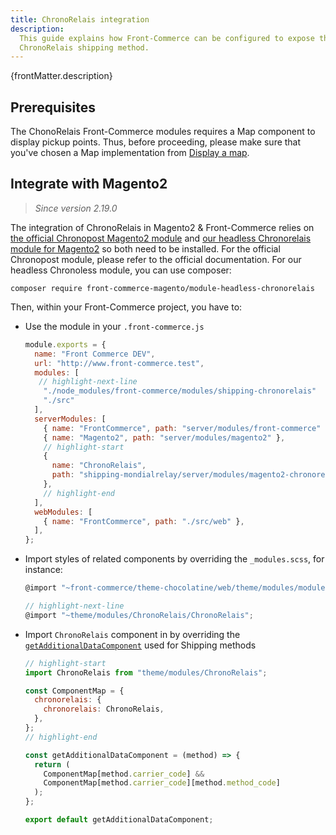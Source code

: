 ```yaml
---
title: ChronoRelais integration
description:
  This guide explains how Front-Commerce can be configured to expose the
  ChronoRelais shipping method.
---
```


<p>{frontMatter.description}</p>

## Prerequisites

The ChonoRelais Front-Commerce modules requires a Map component to display
pickup points. Thus, before proceeding, please make sure that you've chosen a
Map implementation from [Display a map](/docs/advanced/features/display-a-map).

## Integrate with Magento2

> _Since version 2.19.0_

The integration of ChronoRelais in Magento2 & Front-Commerce relies on [the
official Chronopost Magento2
module](https://www.chronopost.fr/fr/plateformes-e-commerce) and [our headless
Chronorelais
module for Magento2](https://github.com/front-commerce/magento2-module-chronorelais-headless)
so both need to be installed. For the official Chronopost module, please refer
to the official documentation. For our headless Chronoless module, you can use
composer:

```shell
composer require front-commerce-magento/module-headless-chronorelais
```

Then, within your Front-Commerce project, you have to:

- Use the module in your `.front-commerce.js`

  ```javascript title=".front-commerce.js"
  module.exports = {
    name: "Front Commerce DEV",
    url: "http://www.front-commerce.test",
    modules: [
     // highlight-next-line
      "./node_modules/front-commerce/modules/shipping-chronorelais"
      "./src"
    ],
    serverModules: [
      { name: "FrontCommerce", path: "server/modules/front-commerce" },
      { name: "Magento2", path: "server/modules/magento2" },
      // highlight-start
      {
        name: "ChronoRelais",
        path: "shipping-mondialrelay/server/modules/magento2-chronorelais",
      },
      // highlight-end
    ],
    webModules: [
      { name: "FrontCommerce", path: "./src/web" },
    ],
  };
  ```

- Import styles of related components by overriding the
  `_modules.scss`, for instance:

  ```javascript title='src/web/theme/modules/_modules.scss'
  @import "~front-commerce/theme-chocolatine/web/theme/modules/modules";

  // highlight-next-line
  @import "~theme/modules/ChronoRelais/ChronoRelais";
  ```

- Import `ChronoRelais` component in by overriding the
  [`getAdditionalDataComponent`](https://gitlab.blackswift.cloud/front-commerce/front-commerce/-/blob/main/src/web/theme/modules/Checkout/ShippingMethod/AdditionalShippingInformation/getAdditionalDataComponent.js)
  used for Shipping methods

  ```jsx title='src/web/theme/modules/Checkout/ShippingMethod/AdditionalShippingInformation/getAdditionalDataComponent.js'
  // highlight-start
  import ChronoRelais from "theme/modules/ChronoRelais";

  const ComponentMap = {
    chronorelais: {
      chronorelais: ChronoRelais,
    },
  };
  // highlight-end

  const getAdditionalDataComponent = (method) => {
    return (
      ComponentMap[method.carrier_code] &&
      ComponentMap[method.carrier_code][method.method_code]
    );
  };

  export default getAdditionalDataComponent;
  ```
